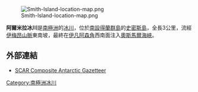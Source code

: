 {{no footnotes|time=2013-10-27T09:04:58+00:00}}
[[Image:Smith-Island-location-map.png|thumb]]

{{coord|63|01|25|S|62|33|00|W|region:AQ_type:glacier|display=title}}

'''阿爾米拉冰川'''是[[南極洲|南極洲]]的[[冰川|冰川]]，位於[[南設得蘭群島|南設得蘭群島]]的[[史密斯島|史密斯島]]，全長3公里，流經[[伊梅昂山脈|伊梅昂山脈]]東南坡，最終在[[伊凡阿森角|伊凡阿森角]]西南面注入[[奧斯馬爾海峽|奧斯馬爾海峽]]。

==外部連結==
* [http://data.aad.gov.au/aadc/gaz/scar/ SCAR Composite Antarctic Gazetteer] {{WebCite|url=https://www.webcitation.org/5ug2CfC7m?url=http://data.aad.gov.au/aadc/gaz/scar/ |date=20101202140255 |dateformat=iso }}

{{Antarctica-geo-stub}}
[[Category:南極洲冰川|Category:南極洲冰川]]